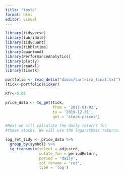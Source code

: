 ```yaml
---
title: "teste"
format: html
editor: visual
---
```

```r

library(tidyverse)
library(lubridate)
library(tidyquant)
library(tibbletime)
library(quantmod)
library(PerformanceAnalytics)
library(plotly)
library(readxl)
library(timetk)

portfolio <- read_delim("dados/carteira_final.txt")
(tick<-portfolio$Ticker)

Rfr<-0.02

price_data <- tq_get(tick,
                     from = '2017-01-02',
                     to = '2019-12-31',
                     get = 'stock.prices')

#Next we will calculate the daily returns for 
#these stocks. We will use the logarithmic returns.

log_ret_tidy <- price_data %>%
  group_by(symbol) %>%
  tq_transmute(select = adjusted,
               mutate_fun = periodReturn,
               period = 'daily',
               col_rename = 'ret',
               type = 'log')
```

